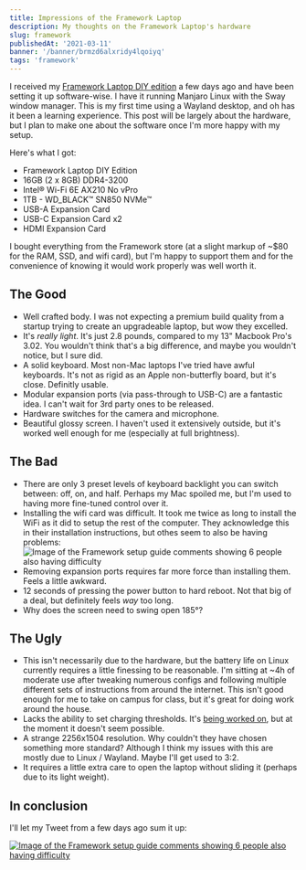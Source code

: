 ```yaml
---
title: Impressions of the Framework Laptop
description: My thoughts on the Framework Laptop's hardware
slug: framework
publishedAt: '2021-03-11'
banner: '/banner/brmzd6alxridy4lqoiyq'
tags: 'framework'
---
```


I received my [Framework Laptop DIY edition](https://frame.work) a few days ago and have been setting it up software-wise. I have it running Manjaro Linux with the Sway window manager. This is my first time using a Wayland desktop, and oh has it been a learning experience. This post will be largely about the hardware, but I plan to make one about the software once I'm more happy with my setup.

Here's what I got:

- Framework Laptop DIY Edition
- 16GB (2 x 8GB) DDR4-3200
- Intel® Wi-Fi 6E AX210 No vPro
- 1TB - WD_BLACK™ SN850 NVMe™
- USB-A Expansion Card
- USB-C Expansion Card x2
- HDMI Expansion Card

I bought everything from the Framework store (at a slight markup of ~$80 for the RAM, SSD, and wifi card), but I'm happy to support them and for the convenience of knowing it would work properly was well worth it.

## The Good

- Well crafted body. I was not expecting a premium build quality from a startup trying to create an upgradeable laptop, but wow they excelled.
- It's _really light_. It's just 2.8 pounds, compared to my 13" Macbook Pro's 3.02. You wouldn't think that's a big difference, and maybe you wouldn't notice, but I sure did.
- A solid keyboard. Most non-Mac laptops I've tried have awful keyboards. It's not as rigid as an Apple non-butterfly board, but it's close. Definitly usable.
- Modular expansion ports (via pass-through to USB-C) are a fantastic idea. I can't wait for 3rd party ones to be released.
- Hardware switches for the camera and microphone.
- Beautiful glossy screen. I haven't used it extensively outside, but it's worked well enough for me (especially at full brightness).

## The Bad

- There are only 3 preset levels of keyboard backlight you can switch between: off, on, and half. Perhaps my Mac spoiled me, but I'm used to having more fine-tuned control over it.
- Installing the wifi card was difficult. It took me twice as long to install the WiFi as it did to setup the rest of the computer. They acknowledge this in their installation instructions, but othes seem to also be having problems:
  ![Image of the Framework setup guide comments showing 6 people also having difficulty](/blog/framework/comments.png)
- Removing expansion ports requires far more force than installing them. Feels a little awkward.
- 12 seconds of pressing the power button to hard reboot. Not that big of a deal, but definitely feels _way_ too long.
- Why does the screen need to swing open 185°?

## The Ugly

- This isn't necessarily due to the hardware, but the battery life on Linux currently requires a little finessing to be reasonable. I'm sitting at ~4h of moderate use after tweaking numerous configs and following multiple different sets of instructions from around the internet. This isn't good enough for me to take on campus for class, but it's great for doing work around the house.
- Lacks the ability to set charging thresholds. It's [being worked on](https://community.frame.work/t/battery-charge-optioms/755/3), but at the moment it doesn't seem possible.
- A strange 2256x1504 resolution. Why couldn't they have chosen something more standard? Although I think my issues with this are mostly due to Linux / Wayland. Maybe I'll get used to 3:2.
- It requires a little extra care to open the laptop without sliding it (perhaps due to its light weight).

## In conclusion

I'll let my Tweet from a few days ago sum it up:

[![Image of the Framework setup guide comments showing 6 people also having difficulty](/blog/framework/twitter.png)](https://twitter.com/max_leiter/status/1455642990274248706)
